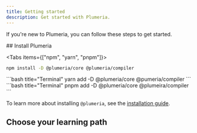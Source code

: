 ```yaml
---
title: Getting started
description: Get started with Plumeria.
---
```



If you're new to Plumeria, you can follow these steps to get started.

<Steps>
<Step>
## Install Plumeria



<Tabs items={["npm", "yarn", "pnpm"]}>
  <Tab value="npm">
  ```bash title="Terminal"
  npm install -D @plumeria/core @plumeria/compiler
  ```

  </Tab>
  <Tab value="yarn">
  ```bash title="Terminal"
  yarn add -D @plumeria/core @pumeria/compiler
  ```

  </Tab>
  <Tab value="pnpm">
  ```bash title="Terminal"
  pnpm add -D @plumeria/core @plumeira/compiler
  ```

  </Tab>
</Tabs>

To learn more about installing `@plumeria`, see the [installation guide](/docs/getting-started/installation).

</Step>
<Step>

## Choose your learning path

<Cards>
  <Card
    href="/docs/getting-started/installation"
    title="Setup guide"
    description="Start with a config files"
  />
  <Card
    href="/docs/getting-started/recipes"
    title="Check the recipes"
    description="Start styling with the recipes"
  />
  <Card
    href="/docs/selector-rules"
    title="Selector rules"
    description="Learn how to write media queries"
  />
  <Card
    href="/docs/getting-started/add-to-existing-repository"
    title="Editor integration"
    description="Make your esilnt.config.ts file"
  />
</Cards>
</Step>
</Steps>